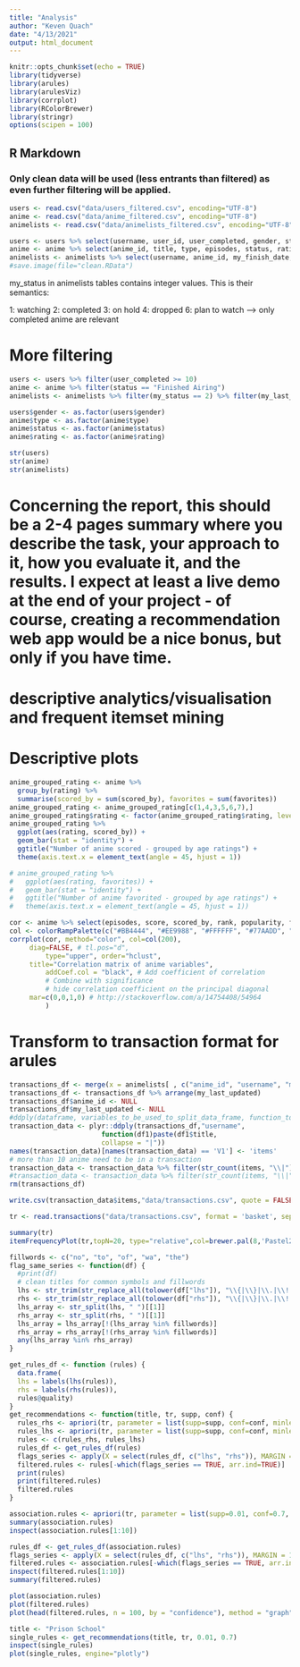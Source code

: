 ```yaml
---
title: "Analysis"
author: "Keven Quach"
date: "4/13/2021"
output: html_document
---
```


```r
knitr::opts_chunk$set(echo = TRUE)
library(tidyverse)
library(arules)
library(arulesViz)
library(corrplot)
library(RColorBrewer)
library(stringr)
options(scipen = 100)
```

## R Markdown

### Only clean data will be used (less entrants than filtered) as even further filtering will be applied.
```r
users <- read.csv("data/users_filtered.csv", encoding="UTF-8")
anime <- read.csv("data/anime_filtered.csv", encoding="UTF-8")
animelists <- read.csv("data/animelists_filtered.csv", encoding="UTF-8")
```


```r
users <- users %>% select(username, user_id, user_completed, gender, stats_mean_score)
anime <- anime %>% select(anime_id, title, type, episodes, status, rating, score, scored_by, rank, popularity, favorites, genre)
animelists <- animelists %>% select(username, anime_id, my_finish_date, my_last_updated, my_status)
#save.image(file="clean.RData")
```

my_status in animelists tables contains integer values. This is their semantics:

1: watching
2: completed
3: on hold
4: dropped
6: plan to watch
--> only completed anime are relevant

# More filtering
```r

users <- users %>% filter(user_completed >= 10)
anime <- anime %>% filter(status == "Finished Airing")
animelists <- animelists %>% filter(my_status == 2) %>% filter(my_last_updated != 0) %>% arrange(my_last_updated)
```

```r
users$gender <- as.factor(users$gender)
anime$type <- as.factor(anime$type)
anime$status <- as.factor(anime$status)
anime$rating <- as.factor(anime$rating)

str(users)
str(anime)
str(animelists)
```
# Concerning the report, this should be a 2-4 pages summary where you describe the task, your approach to it, how you evaluate it, and the results. I expect at least a live demo at the end of your project - of course, creating a recommendation web app would be a nice bonus, but only if you have time.
# descriptive analytics/visualisation and frequent itemset mining

# Descriptive plots 
```r
anime_grouped_rating <- anime %>% 
  group_by(rating) %>% 
  summarise(scored_by = sum(scored_by), favorites = sum(favorites)) 
anime_grouped_rating <- anime_grouped_rating[c(1,4,3,5,6,7),]
anime_grouped_rating$rating <- factor(anime_grouped_rating$rating, levels = anime_grouped_rating$rating)
anime_grouped_rating %>% 
  ggplot(aes(rating, scored_by)) +
  geom_bar(stat = "identity") +
  ggtitle("Number of anime scored - grouped by age ratings") +
  theme(axis.text.x = element_text(angle = 45, hjust = 1)) 

# anime_grouped_rating %>% 
#   ggplot(aes(rating, favorites)) +
#   geom_bar(stat = "identity") +
#   ggtitle("Number of anime favorited - grouped by age ratings") +
#   theme(axis.text.x = element_text(angle = 45, hjust = 1)) 

cor <- anime %>% select(episodes, score, scored_by, rank, popularity, favorites) %>% cor(use ="complete.obs")
col <- colorRampPalette(c("#BB4444", "#EE9988", "#FFFFFF", "#77AADD", "#4477AA"))
corrplot(cor, method="color", col=col(200),  
     diag=FALSE, # tl.pos="d", 
         type="upper", order="hclust", 
     title="Correlation matrix of anime variables", 
         addCoef.col = "black", # Add coefficient of correlation
         # Combine with significance
         # hide correlation coefficient on the principal diagonal
     mar=c(0,0,1,0) # http://stackoverflow.com/a/14754408/54964
         )
```
# Transform to transaction format for arules
```r
transactions_df <- merge(x = animelists[ , c("anime_id", "username", "my_last_updated")], y = anime[ , c("anime_id", "title")], by = "anime_id")
transactions_df <- transactions_df %>% arrange(my_last_updated) 
transactions_df$anime_id <- NULL
transactions_df$my_last_updated <- NULL
#ddply(dataframe, variables_to_be_used_to_split_data_frame, function_to_be_applied)
transaction_data <- plyr::ddply(transactions_df,"username",
                       function(df1)paste(df1$title,
                       collapse = "|"))
names(transaction_data)[names(transaction_data) == 'V1'] <- 'items'
# more than 10 anime need to be in a transaction
transaction_data <- transaction_data %>% filter(str_count(items, "\\|") >= 9)
#transaction_data <- transaction_data %>% filter(str_count(items, "\\|") <= 300)
rm(transactions_df)

write.csv(transaction_data$items,"data/transactions.csv", quote = FALSE, row.names = FALSE)

```

```r
tr <- read.transactions("data/transactions.csv", format = 'basket', sep="|")

summary(tr)
itemFrequencyPlot(tr,topN=20, type="relative",col=brewer.pal(8,'Pastel2'), cex.names=.75, main="Absolute Item Frequency Plot", ) 

```

```r
fillwords <- c("no", "to", "of", "wa", "the")
flag_same_series <- function(df) {
  #print(df)
  # clean titles for common symbols and fillwords
  lhs <- str_trim(str_replace_all(tolower(df["lhs"]), "\\{|\\}|\\.|\\!|\\:|\\,", " "))
  rhs <- str_trim(str_replace_all(tolower(df["rhs"]), "\\{|\\}|\\.|\\!|\\:|\\,", " "))
  lhs_array <- str_split(lhs, " ")[[1]]
  rhs_array <- str_split(rhs, " ")[[1]]
  lhs_array = lhs_array[!(lhs_array %in% fillwords)]
  rhs_array = rhs_array[!(rhs_array %in% fillwords)]
  any(lhs_array %in% rhs_array)
}

get_rules_df <- function (rules) {
  data.frame(
  lhs = labels(lhs(rules)),
  rhs = labels(rhs(rules)), 
  rules@quality)
} 
get_recommendations <- function(title, tr, supp, conf) {
  rules_rhs <- apriori(tr, parameter = list(supp=supp, conf=conf, minlen=2, maxlen = 2),appearance = list(default="lhs",rhs=title))
  rules_lhs <- apriori(tr, parameter = list(supp=supp, conf=conf, minlen=2, maxlen = 2),appearance = list(default="rhs",lhs=title))
  rules <- c(rules_rhs, rules_lhs)
  rules_df <- get_rules_df(rules)
  flags_series <- apply(X = select(rules_df, c("lhs", "rhs")), MARGIN = 1, flag_same_series)
  filtered.rules <- rules[-which(flags_series == TRUE, arr.ind=TRUE)]
  print(rules)
  print(filtered.rules)
  filtered.rules
}
```


```r
association.rules <- apriori(tr, parameter = list(supp=0.01, conf=0.7, minlen=2, maxlen=2))
summary(association.rules)
inspect(association.rules[1:10])

rules_df <- get_rules_df(association.rules)
flags_series <- apply(X = select(rules_df, c("lhs", "rhs")), MARGIN = 1, flag_same_series)
filtered.rules <- association.rules[-which(flags_series == TRUE, arr.ind=TRUE)]
inspect(filtered.rules[1:10])
summary(filtered.rules)

plot(association.rules)
plot(filtered.rules)
plot(head(filtered.rules, n = 100, by = "confidence"), method = "graph", engine = "htmlwidget")
```



```r
title <- "Prison School"
single_rules <- get_recommendations(title, tr, 0.01, 0.7)
inspect(single_rules)
plot(single_rules, engine="plotly")
```



```r
```



